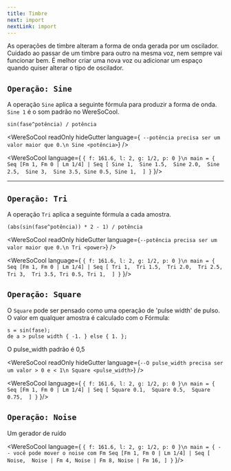 ```yaml
---
title: Timbre
next: import
nextLink: import
---
```


As operações de timbre alteram a forma de onda gerada por um oscilador. Cuidado ao passar de um timbre para outro na mesma voz, nem sempre vai funcionar bem. É melhor criar uma nova voz ou adicionar um espaço quando quiser alterar o tipo de oscilador.

## `Operação: Sine` 

A operação `Sine` aplica a seguinte fórmula para produzir a forma de onda. `Sine 1` é o som padrão no WereSoCool.

`sin(fase^potência) / potência`


<WereSoCool
  readOnly
  hideGutter
  language={`
  --potência precisa ser um valor maior que 0.\n
  Sine <potência>`}
/>


<WereSoCool language={
`{ f: 161.6, l: 2, g: 1/2, p: 0 }\n
main = {
  Seq [Fm 1, Fm 0 | Lm 1/4]
  | Seq [
    Sine 1, 
    Sine 1.5, 
    Sine 2.0, 
    Sine 2.5, 
    Sine 3, 
    Sine 3.5,
    Sine 0.5,
    Sine 1, 
  ]
}`
}/>

---

## `Operação: Tri` 

A operação `Tri` aplica a seguinte fórmula a cada amostra.

`(abs(sin(fase^potência)) * 2 - 1) / potência` 

<WereSoCool
  readOnly
  hideGutter
  language={`--potência precisa ser um valor maior que 0.\n
  Tri <power>`}
/>


<WereSoCool language={
`{ f: 161.6, l: 2, g: 1/2, p: 0 }\n
main = {
  Seq [Fm 1, Fm 0 | Lm 1/4]
  | Seq [
    Tri 1, 
    Tri 1.5, 
    Tri 2.0, 
    Tri 2.5, 
    Tri 3, 
    Tri 3.5,
    Tri 0.5,
    Tri 1, 
  ]
}`
}/>

## `Operação: Square` 

O `Square` pode ser pensado como uma operação de 'pulse width' de pulso. O valor em qualquer amostra é calculado com o
Fórmula:

```
s = sin(fase);
de a > pulse width { -1. } else { 1. };
```

O pulse_width padrão é 0,5

<WereSoCool
  readOnly
  hideGutter
  language={`--O pulse_width precisa ser um valor > 0 e < 1\n
  Square <pulse_width>`}
/>


<WereSoCool language={
`{ f: 161.6, l: 2, g: 1/2, p: 0 }\n
main = {
  Seq [Fm 1, Fm 0 | Lm 1/4]
  | Seq [
    Square 0.1, 
    Square 0.5, 
    Square 0.75, 
  ]
}`
}/>

## `Operação: Noise` 

Um gerador de ruído

<WereSoCool language={
`{ f: 161.6, l: 2, g: 1/2, p: 0 }\n
main = {
  -- você pode mover o noise com Fm
  Seq [Fm 1, Fm 0 | Lm 1/4]
  | Seq [
    Noise, 
    Noise | Fm 4,
    Noise | Fm 8,
    Noise | Fm 16,
  ]
}`
}/>
